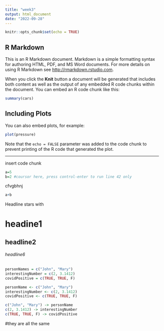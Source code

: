 ```yaml
---
title: "week3"
output: html_document
date: "2022-09-28"
---
```


```r
knitr::opts_chunk$set(echo = TRUE)
```

## R Markdown

This is an R Markdown document. Markdown is a simple formatting syntax for authoring HTML, PDF, and MS Word documents. For more details on using R Markdown see <http://rmarkdown.rstudio.com>.

When you click the **Knit** button a document will be generated that includes both content as well as the output of any embedded R code chunks within the document. You can embed an R code chunk like this:

```r
summary(cars)
```

## Including Plots

You can also embed plots, for example:

```r
plot(pressure)
```

Note that the `echo = FALSE` parameter was added to the code chunk to prevent printing of the R code that generated the plot.

------------------------------------------------------------------------

insert code chunk

```r

a=5
b=2 #coursor here, press control-enter to run line 42 only


```

cfvgbhnj

```r
a+b
```

Headline stars with

# headine1

## headline2

###### headline6


```r
personNames = c("John", "Mary")
interestingNumber = c(2, 3.1412)
covidPositive = c(TRUE, TRUE, F)
```

```r
personName <- c("John", "Mary")
interestingNumber <- c(2, 3.1412)
covidPositive <- c(TRUE, TRUE, F)
```

```r
c("John", "Mary") -> personName
c(2, 3.1412) -> interestingNumber
c(TRUE, TRUE, F) -> covidPositive
```
#they are all the same


